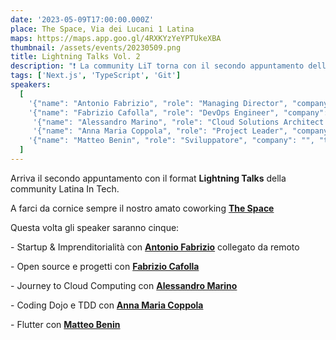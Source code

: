 ```yaml
---
date: '2023-05-09T17:00:00.000Z'
place: The Space, Via dei Lucani 1 Latina
maps: https://maps.app.goo.gl/4RXKYzYeYPTUkeXBA
thumbnail: /assets/events/20230509.png
title: Lightning Talks Vol. 2
description: "❗ La community LiT torna con il secondo appuntamento della stagione 2023, con nuovi speaker!<br />Per questa serata avremo come speaker: **[Antonio Fabrizio](https://www.linkedin.com/in/fabrizioantonio/)**, **[Fabrizio Cafolla](https://www.linkedin.com/in/fabrizio-cafolla/)**, **[Alessandro Marino](https://www.linkedin.com/in/alessandro-marino-ac/)**, **[Anna Maria Coppola](https://www.linkedin.com/in/annamaria-coppola-9a301613/)** e **[Matteo Benin](https://www.linkedin.com/in/matteo-benin-28b11195/)**"
tags: ['Next.js', 'TypeScript', 'Git']
speakers: 
  [
    '{"name": "Antonio Fabrizio", "role": "Managing Director", "company": "IB-Innovation Booster", "thumbnail": "/assets/speakers/fabrizio.jpeg", "linkedinUrl": "https://www.linkedin.com/in/fabrizioantonio/"}',
    '{"name": "Fabrizio Cafolla", "role": "DevOps Engineer", "company": "Neulabs", "thumbnail": "/assets/speakers/cafolla.jpeg", "linkedinUrl": "https://www.linkedin.com/in/fabrizio-cafolla/"}',
     '{"name": "Alessandro Marino", "role": "Cloud Solutions Architect Consultant", "company": "Marino C.S. SRLs", "thumbnail": "/assets/speakers/marino.jpeg", "linkedinUrl": "https://www.linkedin.com/in/alessandro-marino-ac/"}',
     '{"name": "Anna Maria Coppola", "role": "Project Leader", "company": "Datamanagement Italia SpA", "thumbnail": "/assets/speakers/coppola.jpeg", "linkedinUrl": "https://www.linkedin.com/in/annamaria-coppola-9a301613/"}',
    '{"name": "Matteo Benin", "role": "Sviluppatore", "company": "", "thumbnail": "/assets/speakers/benin.jpeg", "linkedinUrl": "https://www.linkedin.com/in/matteo-benin-28b11195/"}'
  ]
---
```


Arriva il secondo appuntamento con il format **Lightning Talks** della community Latina In Tech.

A farci da cornice sempre il nostro amato coworking **[The Space](https://www.thespacecoworking.website/)**

Questa volta gli speaker saranno cinque:

 \- Startup & Imprenditorialità con **[Antonio Fabrizio](https://www.linkedin.com/in/fabrizioantonio/)** collegato da remoto

 \- Open source e progetti con **[Fabrizio Cafolla](https://www.linkedin.com/in/fabrizio-cafolla/)**
 
 \- Journey to Cloud Computing con **[Alessandro Marino](https://www.linkedin.com/in/alessandro-marino-ac/)**

 \- Coding Dojo e TDD con **[Anna Maria Coppola](https://www.linkedin.com/in/annamaria-coppola-9a301613/)**

 \- Flutter con **[Matteo Benin](https://www.linkedin.com/in/matteo-benin-28b11195/)**